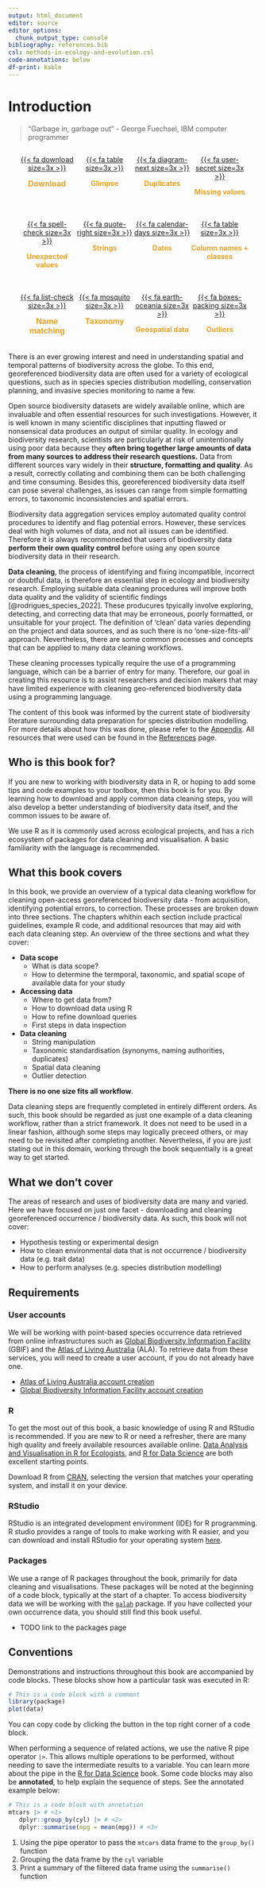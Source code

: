```yaml
---
output: html_document
editor: source
editor_options: 
  chunk_output_type: console
bibliography: references.bib 
csl: methods-in-ecology-and-evolution.csl
code-annotations: below
df-print: kable
---
```


# Introduction {.unnumbered}

> "Garbage in, garbage out" - George Fuechsel, IBM computer programmer


::: {style="display: flex; flex-wrap: wrap; justify-content: space-between; margin-left: 20px; margin-right: 20px; margin-bottom: 20px; text-align: center"}

::: {style="width: 25%; justify-content: space-between"}
<div class="circle-button">
  [{{< fa download size=3x >}}](1_accessing/where-to-get-data.html)
</div>
[**Download**]{style="color: #efa123; font-size: 15.5px; text-align: center;"}
:::

::: {style="width: 25%; text-align: center; justify-content: space-between"}
<div class="circle-button">
  [{{< fa table size=3x >}}](2_exploring/inspect.html)
</div>
[**Glimpse**]{style="color: #efa123; text-align: center;"}
:::

::: {style="width: 25%; text-align: center; justify-content: space-between"}
<div class="circle-button">
  [{{< fa diagram-next size=3x >}}](3_cleaning_general/duplicates.html)
</div>
[**Duplicates**]{style="color: #efa123; text-align: center;"}
:::

::: {style="width: 25%; text-align: center; justify-content: space-between"}
<div class="circle-button">
  [{{< fa user-secret size=3x >}}](3_cleaning_general/missing-values.html)
</div>
[**Missing values**]{style="color: #efa123; text-align: center;"}
:::

:::

::: {style="display: flex; flex-wrap: wrap; justify-content: space-between; margin-left: 20px; margin-right: 20px; margin-bottom: 20px; text-align: center"}

::: {style="width: 25%; justify-content: space-between"}
<div class="circle-button">
  [{{< fa spell-check size=3x >}}](3_cleaning_general/unexpected-values.html)
</div>
[**Unexpected values**]{style="color: #efa123; text-align: center;"}
:::

::: {style="width: 25%; text-align: center; justify-content: space-between"}
<div class="circle-button">
  [{{< fa quote-right size=3x >}}](3_cleaning_general/strings.html)
</div>
[**Strings**]{style="color: #efa123; text-align: center;"}
:::

::: {style="width: 25%; text-align: center; justify-content: space-between"}
<div class="circle-button">
  [{{< fa calendar-days size=3x >}}](3_cleaning_general/dates.html)
</div>
[**Dates**]{style="color: #efa123; text-align: center;"}
:::

::: {style="width: 25%; text-align: center; justify-content: space-between"}
<div class="circle-button">
  [{{< fa table size=3x >}}](3_cleaning_general/column-names-and-classes.html)
</div>
[**Column names + classes**]{style="color: #efa123; text-align: center;"}
:::

:::

::: {style="display: flex; flex-wrap: wrap; justify-content: space-between; margin-left: 20px; margin-right: 20px; margin-bottom: 20px; text-align: center"}

::: {style="width: 25%; justify-content: space-between"}
<div class="circle-button">
  [{{< fa list-check size=3x >}}](4_cleaning_expert/taxonomic-synonyms.html)
</div>
[**Name matching**]{style="color: #efa123; text-align: center; font-size: 15.5px"}
:::

::: {style="width: 25%; text-align: center; justify-content: space-between"}
<div class="circle-button">
  [{{< fa mosquito size=3x >}}](4_cleaning_expert/taxonomy.html)
</div>
[**Taxonomy**]{style="color: #efa123; font-size: 15.5px; text-align: center;"}
:::

::: {style="width: 25%; text-align: center; justify-content: space-between"}
<div class="circle-button">
  [{{< fa earth-oceania size=3x >}}](4_cleaning_expert/geospatial.html)
</div>
[**Geospatial data**]{style="color: #efa123; font-size: 14px; text-align: center;"}
:::

::: {style="width: 25%; text-align: center; justify-content: space-between"}
<div class="circle-button">
  [{{< fa boxes-packing size=3x >}}](4_cleaning_expert/outliers.html)
</div>
[**Outliers**]{style="color: #efa123; text-align: center;"}
:::

:::








There is an ever growing interest and need in understanding spatial and temporal
patterns of biodiversity across the globe. To this end, georeferenced
biodiversity data are often used for a variety of ecological questions, such as
in species species distribution modelling, conservation planning, and invasive
species monitoring to name a few. 

Open source biodiversity datasets are widely available online, which are
invaluable and often essential resources for such investigations. However, it is
well known in many scientific disciplines that inputting flawed or nonsensical
data produces an output of similar quality. In ecology and biodiversity
research, scientists are particularly at risk of unintentionally using poor data
because they **often bring together large amounts of data from many sources to
address their research questions.** Data from different sources vary widely in
their **structure, formatting and quality**. As a result, correctly collating
and combining them can be both challenging and time consuming. Besides this,
georeferenced biodiversity data itself can pose several challenges, as issues
can range from simple formatting errors, to taxonomic inconsistencies and
spatial errors. 

Biodiversity data aggregation services employ automated quality control
procedures to identify and flag potential errors. However, these services deal
with high volumes of data, and not all issues can be identified. Therefore it is
always recommoneded that users of biodiversity data **perform their own quality
control** before using any open source biodiversity data in their research.  

**Data cleaning**, the process of identifying and fixing incompatible, incorrect
or doubtful data, is therefore an essential step in ecology and biodiversity
research. Employing suitable data cleaning procedures will improve both data quality
and the validity of scientific findings [@rodrigues_species_2022]. These
producures tpyically involve exploring, detecting, and correcting data that may
be erroneous, poorly formatted, or unsuitable for your project. The definition
of 'clean' data varies depending on the project and data sources, and
as such there is no 'one-size-fits-all' approach. Nevertheless, there are some
common processes and concepts that can be applied to many data cleaning
workflows. 

These cleaning processes typically require the use of a programming language,
which can be a barrier of entry for many. Therefore, our goal in creating this
resource is to assist researchers and decision makers that may have limited
experience with cleaning geo-referenced biodiversity data using a programming
language.

The content of this book was informed by the current state of biodiversity
literature surrounding data preparation for species distribution modelling. For
more details about how this was done, please refer to the
[Appendix](appendix.qmd). All resources that were used can be found in the
[References](references.qmd) page. 

## Who is this book for? {.unnumbered}

If you are new to working with biodiversity data in R, or hoping to add some
tips and code examples to your toolbox, then this book is for you. By learning
how to download and apply common data cleaning steps, you will also develop a
better understanding of biodiversity data itself, and the common issues to be
aware of. 

We use R as it is commonly used across ecological projects, and has a rich
ecosystem of packages for data cleaning and visualisation. A basic familiarity
with the language is recommended.

## What this book covers {.unnumbered}

In this book, we provide an overview of a typical data cleaning workflow for
cleaning open-access georeferenced biodiversity data - from acquisition,
identifying potential errors, to correction. These processes are broken down
into three sections. The chapters whithin each section include practical
guidelines, example R code, and additional resources that may aid with each data
cleaning step. An overview of the three sections and what they cover:

- **Data scope** 
  - What is data scope?
  - How to determine the termporal, taxonomic, and spatial scope of available
  data for your study 
- **Accessing data** 
  - Where to get data from?
  - How to download data using R
  - How to refine download queries
  - First steps in data inspection
- **Data cleaning** 
  - String manipulation
  - Taxonomic standardisation (synonyms, naming authorities, duplicates)
  - Spatial data cleaning
  - Outlier detection

::: {.callout-warning appearance="simple"} 

**There is no one size fits all workflow**.

Data cleaning steps are frequently completed in entirely different orders. As
such, this book should be regarded as just one example of a data cleaning
workflow, rather than a strict framework. It does not need to be used in a
linear fashion, although some steps may logically preceed others, or may need to
be revisited after completing another. Nevertheless, if you are just stating out
in this domain, working through the book sequentially is a great way to get
started.

:::

## What we don't cover {.unnumbered}

The areas of research and uses of biodiversity data are many and varied. Here we
have focused on just one facet - downloading and cleaning georeferenced
occurrence / biodiversity data. As such, this book will not cover:

- Hypothesis testing or experimental design
- How to clean environmental data that is not occurrence / biodiversity data (e.g. trait data) 
- How to perform analyses (e.g. species distribution modelling) 

## Requirements {.unnumbered}

### User accounts

We will be working with point-based species occurrence data retrieved from
online infrastructures such as [Global Biodiversity Information
Facility](https://www.gbif.org/) (GBIF) and the [Atlas of Living
Australia](https://www.ala.org.au/) (ALA). To retrieve data from these services,
you will need to create a user account, if you do not already have one.

- [Atlas of Living Australia account creation](https://auth.ala.org.au/userdetails/registration/createAccount)
- [Global Biodiversity Information Facility account creation](https://www.gbif.org/user/profile)


### R

To get the most out of this book, a basic knowledge of using R and RStudio is
recommended. If you are new to R or need a refresher, there are many high
quality and freely available resources available online. [Data Analysis and
Visualisation in R for Ecologists](https://datacarpentry.org/R-ecology-lesson/),
and [R for Data Science](https://r4ds.had.co.nz/index.html) are both excellent
starting points.

Download R from [CRAN](https://cloud.r-project.org/), selecting the version that
matches your operating system, and install it on your device.

### RStudio

RStudio is an integrated development environment (IDE) for R programming. R
studio provides a range of tools to make working with R easier, and you can
download and install RStudio for your operating system [here](https://posit.co/download/rstudio-desktop/).

### Packages

We use a range of R packages throughout the book, primarily for data cleaning
and visualisations. These packages will be noted at the beginning of a code
block, typically at the start of a chapter. To access biodiversity data we will
be working with the [`galah`](https://galah.ala.org.au/) package. If you have
collected your own occurrence data, you should still find this book useful.

- TODO link to the packages page

## Conventions {.unnumbered}

Demonstrations and instructions throughout this book are accompanied by
code blocks. These blocks show how a particular task was executed in R:

```r
# This is a code block with a comment
library(package)
plot(data)
```

::: {.callout-tip appearance="simple"} 

You can copy code by clicking the button in the top right corner of a code block.  

:::

When performing a sequence of related actions, we use the native R pipe operator
`|>`. This allows multiple operations to be performed, without needing to save
the intermediate results to a variable. You can learn more about the pipe in the
[R for Data Science](https://r4ds.hadley.nz/data-transform.html#sec-the-pipe)
book. Some code blocks may also be **annotated**, to help explain the sequence
of steps. See the annotated example below:

```r
# This is a code block with annotation
mtcars |> # <1>
   dplyr::group_by(cyl) |> # <2>
   dplyr::summarise(mpg = mean(mpg)) # <3>
```
1. Using the pipe operator to pass the `mtcars` data frame to the `group_by()` function
2. Grouping the data frame by the `cyl` variable
3. Print a summary of the filtered data frame using the `summarise()` function

